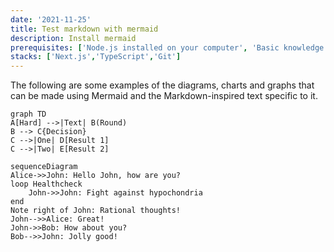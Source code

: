 ```yaml
---
date: '2021-11-25'
title: Test markdown with mermaid
description: Install mermaid
prerequisites: ['Node.js installed on your computer', 'Basic knowledge working with Next.js and TypeScript']
stacks: ['Next.js','TypeScript','Git']
---
```

The following are some examples of the diagrams, charts and graphs that can be made using Mermaid and the Markdown-inspired text specific to it. 

```mermaid
graph TD
A[Hard] -->|Text| B(Round)
B --> C{Decision}
C -->|One| D[Result 1]
C -->|Two| E[Result 2]
```

```mermaid
sequenceDiagram
Alice->>John: Hello John, how are you?
loop Healthcheck
    John->>John: Fight against hypochondria
end
Note right of John: Rational thoughts!
John-->>Alice: Great!
John->>Bob: How about you?
Bob-->>John: Jolly good!
```
